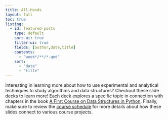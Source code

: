 ```yaml
---
title: All-Hands
layout: full
toc: true
listing:
  - id: featured-posts
    type: default
    sort-ui: true
    filter-ui: true
    fields: [author,date,title]
    contents:
      - "week*/**/*.qmd"
    sort:
      - "date"
      - "title"
---
```


Interesting in learning more about how to use experimental and analytical
techniques to study algorithms and data structures? Checkout these slide decks
to learn more! Each deck explores a specific topic in connection with chapters
in the book [A First Course on Data Structures in
Python](https://donsheehy.github.io/datastructures/). Finally, make sure to
review the [course schedule](../schedule/index.qmd) for more details about how
these slides connect to various course projects.

:::{#featured-posts}
:::
